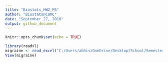 ```yaml
---
title: "Biostats_HW2_P6"
author: "Biostats@CUMC"
date: "September 27, 2018"
output: github_document
---
```


```r
knitr::opts_chunk$set(echo = TRUE)
```

```r
library(readxl)
migraine <- read_excel("C:/Users/abhis/OneDrive/Desktop/School/Semester 1/P8130_biostats/HW2/migraine.xlsx")
View(migraine)
```